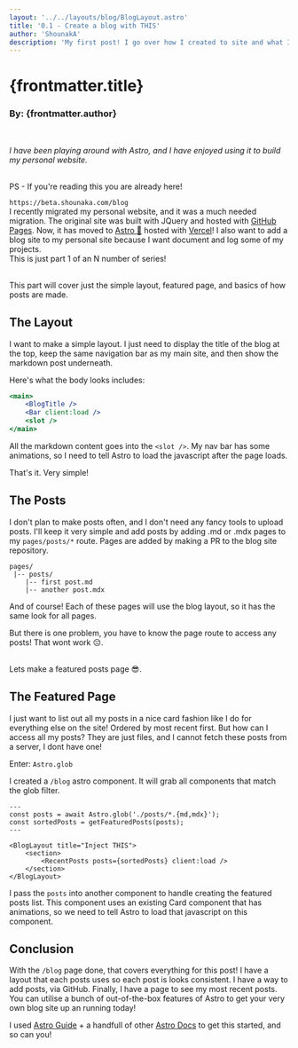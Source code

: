 ```yaml
---
layout: '../../layouts/blog/BlogLayout.astro'
title: '0.1 - Create a blog with THIS'
author: 'ShounakA'
description: 'My first post! I go over how I created to site and what I want to post about.' 
---
```


# {frontmatter.title}
### By: {frontmatter.author}

<br/>

_I have been playing around with Astro, and I have enjoyed using it to build my personal website._

<br/>
PS - If you're reading this you are already here! 

`https://beta.shounaka.com/blog`
<br/>
I recently migrated my personal website, and it was a much needed migration. The original site was built with JQuery and hosted with [GitHub Pages](https://pages.github.com/). Now, it has moved to [Astro 🚀](https://astro.build/) hosted with [Vercel](https://vercel.com/home)! I also want to add a blog site to my personal site because I want document and log some of my projects. 
<br/>
This is just part 1 of an N number of series! 

<br/>
This part will cover just the simple layout, featured page, and basics of how posts are made. 

## The Layout

I want to make a simple layout. I just need to display the title of the blog at the top, keep the same navigation bar as my main site, and then show the markdown post underneath.

Here's what the body looks includes:

```jsx
<main>
    <BlogTitle />
    <Bar client:load />
    <slot />
</main>

```
All the markdown content goes into the `<slot />`. My nav bar has some animations, so I need to tell Astro to load the javascript after the page loads. 

That's it. Very simple!

## The Posts

I don't plan to make posts often, and I don't need any fancy tools to upload posts. I'll keep it very simple and add posts by adding .md or .mdx pages to my `pages/posts/*` route. Pages are added by making a PR to the blog site repository. 

```
pages/
 |-- posts/
    |-- first post.md
    |-- another post.mdx
```
And of course! Each of these pages will use the blog layout, so it has the same look for all pages. 

But there is one problem, you have to know the page route to access any posts! That wont work 😔. 

<br/> Lets make a featured posts page 😎. 

## The Featured Page

I just want to list out all my posts in a nice card fashion like I do for everything else on the site!
Ordered by most recent first. But how can I access all my posts? They are just files, and I cannot fetch these posts from a server, I dont have one! 

Enter: `Astro.glob`

I created a `/blog` astro component. It will grab all components that match the glob filter.

```astro
---
const posts = await Astro.glob('./posts/*.{md,mdx}');
const sortedPosts = getFeaturedPosts(posts);
---

<BlogLayout title="Inject THIS">
    <section>
        <RecentPosts posts={sortedPosts} client:load />
    </section>
</BlogLayout>

```

I pass the `posts` into another component to handle creating the featured posts list. This component uses an existing Card component that has animations, so we need to tell Astro to load that javascript on this component. 

## Conclusion

With the `/blog` page done, that covers everything for this post! I have a layout that each posts uses so each post is looks consistent. I have a way to add posts, via GitHub. Finally, I have a page to see my most recent posts. You can utilise a bunch of out-of-the-box features of Astro to get your very own blog site up an running today!

I used [Astro Guide](https://docs.astro.build/en/guides/integrations-guide/mdx/) + a handfull of other [Astro Docs](https://docs.astro.build/en/getting-started/) to get this started, and so can you!

